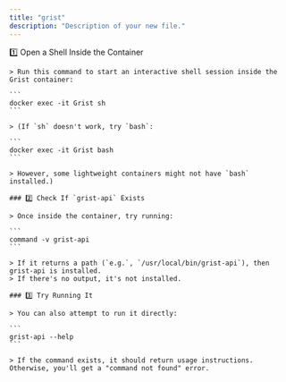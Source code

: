 ```yaml
---
title: "grist"
description: "Description of your new file."
---
```


<AccordionGroup>
  <Accordion title="New Accordion" defaultOpen="false" />

  <Accordion title="Check if grist-api is installed in Grist container" defaultOpen={false}>
    1️⃣ Open a Shell Inside the Container

    > Run this command to start an interactive shell session inside the Grist container:

    ```
    docker exec -it Grist sh
    ```

    > (If `sh` doesn't work, try `bash`:

    ```
    docker exec -it Grist bash
    ```

    > However, some lightweight containers might not have `bash` installed.)

    ### 2️⃣ Check If `grist-api` Exists

    > Once inside the container, try running:

    ```
    command -v grist-api
    ```

    > If it returns a path (`e.g.`, `/usr/local/bin/grist-api`), then grist-api is installed.
    > If there's no output, it's not installed.

    ### 3️⃣ Try Running It

    > You can also attempt to run it directly:

    ```
    grist-api --help
    ```

    > If the command exists, it should return usage instructions. Otherwise, you'll get a "command not found" error.
  </Accordion>
</AccordionGroup>